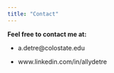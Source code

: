 ```yaml
---
title: "Contact"
---
```


**Feel free to contact me at:**

-   a.detre\@colostate.edu

-   www.linkedin.com/in/allydetre

